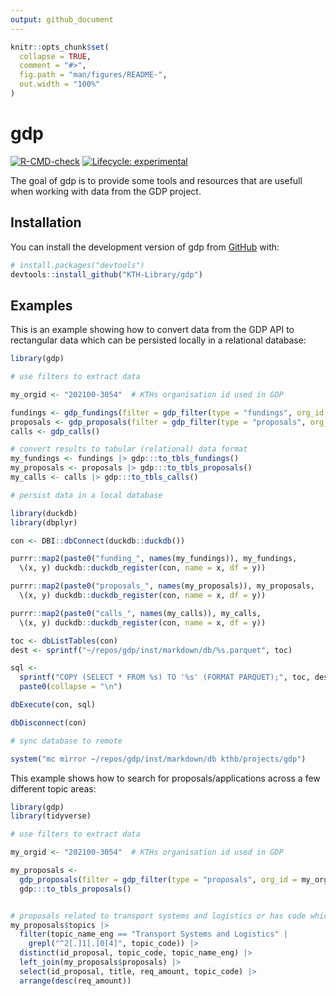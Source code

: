 ```yaml
---
output: github_document
---
```


<!-- README.md is generated from README.Rmd. Please edit that file -->

```r
knitr::opts_chunk$set(
  collapse = TRUE,
  comment = "#>",
  fig.path = "man/figures/README-",
  out.width = "100%"
)
```

# gdp

<!-- badges: start -->
[![R-CMD-check](https://github.com/KTH-Library/gdp/actions/workflows/R-CMD-check.yaml/badge.svg)](https://github.com/KTH-Library/gdp/actions/workflows/R-CMD-check.yaml)
[![Lifecycle: experimental](https://img.shields.io/badge/lifecycle-experimental-orange.svg)](https://lifecycle.r-lib.org/articles/stages.html#experimental)
<!-- badges: end -->

The goal of gdp is to provide some tools and resources that are usefull when working with data from the GDP project.

## Installation

You can install the development version of gdp from [GitHub](https://github.com/) with:

``` r
# install.packages("devtools")
devtools::install_github("KTH-Library/gdp")
```

## Examples

This is an example showing how to convert data from the GDP API to rectangular data which can be persisted locally in a relational database:

```r
library(gdp)

# use filters to extract data

my_orgid <- "202100-3054"  # KTHs organisation id used in GDP

fundings <- gdp_fundings(filter = gdp_filter(type = "fundings", org_id = my_orgid))
proposals <- gdp_proposals(filter = gdp_filter(type = "proposals", org_id = my_orgid))
calls <- gdp_calls()

# convert results to tabular (relational) data format
my_fundings <- fundings |> gdp:::to_tbls_fundings()
my_proposals <- proposals |> gdp:::to_tbls_proposals() 
my_calls <- calls |> gdp:::to_tbls_calls()

# persist data in a local database

library(duckdb)
library(dbplyr)

con <- DBI::dbConnect(duckdb::duckdb())

purrr::map2(paste0("funding_", names(my_fundings)), my_fundings, 
  \(x, y) duckdb::duckdb_register(con, name = x, df = y))

purrr::map2(paste0("proposals_", names(my_proposals)), my_proposals, 
  \(x, y) duckdb::duckdb_register(con, name = x, df = y))

purrr::map2(paste0("calls_", names(my_calls)), my_calls, 
  \(x, y) duckdb::duckdb_register(con, name = x, df = y))

toc <- dbListTables(con)
dest <- sprintf("~/repos/gdp/inst/markdown/db/%s.parquet", toc)

sql <- 
  sprintf("COPY (SELECT * FROM %s) TO '%s' (FORMAT PARQUET);", toc, dest) |> 
  paste0(collapse = "\n")

dbExecute(con, sql)

dbDisconnect(con)

# sync database to remote

system("mc mirror ~/repos/gdp/inst/markdown/db kthb/projects/gdp")

```

This example shows how to search for proposals/applications across a few different topic areas:

```r
library(gdp)
library(tidyverse)

# use filters to extract data

my_orgid <- "202100-3054"  # KTHs organisation id used in GDP

my_proposals <- 
  gdp_proposals(filter = gdp_filter(type = "proposals", org_id = my_orgid)) |> 
  gdp:::to_tbls_proposals()


# proposals related to transport systems and logistics or has code which begins w "2.1.04"
my_proposals$topics |> 
  filter(topic_name_eng == "Transport Systems and Logistics" | 
    grepl("^2[.]1[.]0[4]", topic_code)) |> 
  distinct(id_proposal, topic_code, topic_name_eng) |> 
  left_join(my_proposals$proposals) |> 
  select(id_proposal, title, req_amount, topic_code) |> 
  arrange(desc(req_amount))

```
